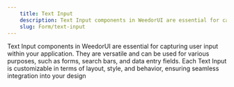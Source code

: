 ```yaml
---
    title: Text Input
    description: Text Input components in WeedorUI are essential for capturing user input within your application. They are versatile and can be used for various purposes, such as forms, search bars, and data entry fields. Each Text Input is customizable in terms of layout, style, and behavior, ensuring seamless integration into your design.
    slug: Form/text-input
---
```


Text Input components in WeedorUI are essential for capturing user input within your application. They are versatile and can be used for various purposes, such as forms, search bars, and data entry fields. Each Text Input is customizable in terms of layout, style, and behavior, ensuring seamless integration into your design
